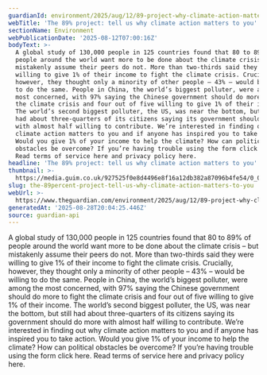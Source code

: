 ```yaml
---
guardianId: environment/2025/aug/12/89-project-why-climate-action-matters-callout
webTitle: 'The 89% project: tell us why climate action matters to you'
sectionName: Environment
webPublicationDate: '2025-08-12T07:00:16Z'
bodyText: >-
  A global study of 130,000 people in 125 countries found that 80 to 89% of
  people around the world want more to be done about the climate crisis – but
  mistakenly assume their peers do not. More than two-thirds said they were
  willing to give 1% of their income to fight the climate crisis. Crucially,
  however, they thought only a minority of other people – 43% – would be willing
  to do the same. People in China, the world’s biggest polluter, were among the
  most concerned, with 97% saying the Chinese government should do more to fight
  the climate crisis and four out of five willing to give 1% of their income.
  The world’s second biggest polluter, the US, was near the bottom, but still
  had about three-quarters of its citizens saying its government should do more
  with almost half willing to contribute. We’re interested in finding out why
  climate action matters to you and if anyone has inspired you to take action.
  Would you give 1% of your income to help the climate? How can political
  obstacles be overcome? If you’re having trouble using the form click here.
  Read terms of service here and privacy policy here.
headline: 'The 89% project: tell us why climate action matters to you'
thumbnail: >-
  https://media.guim.co.uk/927525f0e8d4496e8f16a12db382a87096b4fe54/0_0_6476_5183/500.jpg
slug: the-89percent-project-tell-us-why-climate-action-matters-to-you
webUrl: >-
  https://www.theguardian.com/environment/2025/aug/12/89-project-why-climate-action-matters-callout
generatedAt: '2025-08-28T20:04:25.446Z'
source: guardian-api
---
```

A global study of 130,000 people in 125 countries found that 80 to 89% of people around the world want more to be done about the climate crisis – but mistakenly assume their peers do not. More than two-thirds said they were willing to give 1% of their income to fight the climate crisis. Crucially, however, they thought only a minority of other people – 43% – would be willing to do the same. People in China, the world’s biggest polluter, were among the most concerned, with 97% saying the Chinese government should do more to fight the climate crisis and four out of five willing to give 1% of their income. The world’s second biggest polluter, the US, was near the bottom, but still had about three-quarters of its citizens saying its government should do more with almost half willing to contribute. We’re interested in finding out why climate action matters to you and if anyone has inspired you to take action. Would you give 1% of your income to help the climate? How can political obstacles be overcome? If you’re having trouble using the form click here. Read terms of service here and privacy policy here.
